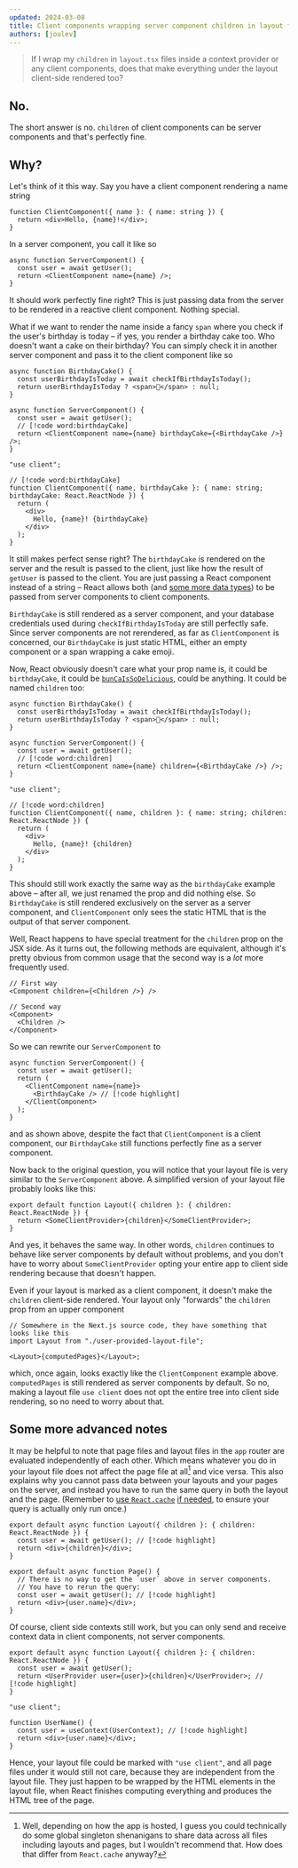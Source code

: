 ```yaml
---
updated: 2024-03-08
title: Client components wrapping server component children in layout files
authors: [joulev]
---
```


> If I wrap my `children` in `layout.tsx` files inside a context provider or any client components, does that make everything under the layout client-side rendered too?

## No.

The short answer is no. `children` of client components can be server components and that's perfectly fine.

## Why?

Let's think of it this way. Say you have a client component rendering a name string

```tsx
function ClientComponent({ name }: { name: string }) {
  return <div>Hello, {name}!</div>;
}
```

In a server component, you call it like so

```tsx
async function ServerComponent() {
  const user = await getUser();
  return <ClientComponent name={name} />;
}
```

It should work perfectly fine right? This is just passing data from the server to be rendered in a reactive client component. Nothing special.

What if we want to render the name inside a fancy `span` where you check if the user's birthday is today – if yes, you render a birthday cake too. Who doesn't want a cake on their birthday? You can simply check it in another server component and pass it to the client component like so

```tsx
async function BirthdayCake() {
  const userBirthdayIsToday = await checkIfBirthdayIsToday();
  return userBirthdayIsToday ? <span>🎂</span> : null;
}

async function ServerComponent() {
  const user = await getUser();
  // [!code word:birthdayCake]
  return <ClientComponent name={name} birthdayCake={<BirthdayCake />} />;
}
```

```tsx
"use client";

// [!code word:birthdayCake]
function ClientComponent({ name, birthdayCake }: { name: string; birthdayCake: React.ReactNode }) {
  return (
    <div>
      Hello, {name}! {birthdayCake}
    </div>
  );
}
```

It still makes perfect sense right? The `birthdayCake` is rendered on the server and the result is passed to the client, just like how the result of `getUser` is passed to the client. You are just passing a React component instead of a string – React allows both (and [some more data types](https://react.dev/reference/react/use-client#serializable-types)) to be passed from server components to client components.

`BirthdayCake` is still rendered as a server component, and your database credentials used during `checkIfBirthdayIsToday` are still perfectly safe. Since server components are not rerendered, as far as `ClientComponent` is concerned, our `BirthdayCake` is just static HTML, either an empty component or a span wrapping a cake emoji.

Now, React obviously doesn't care what your prop name is, it could be `birthdayCake`, it could be [`bunCaIsSoDelicious`](https://www.google.com/search?q=bun+ca&tbm=isch), could be anything. It could be named `children` too:

```tsx
async function BirthdayCake() {
  const userBirthdayIsToday = await checkIfBirthdayIsToday();
  return userBirthdayIsToday ? <span>🎂</span> : null;
}

async function ServerComponent() {
  const user = await getUser();
  // [!code word:children]
  return <ClientComponent name={name} children={<BirthdayCake />} />;
}
```

```tsx
"use client";

// [!code word:children]
function ClientComponent({ name, children }: { name: string; children: React.ReactNode }) {
  return (
    <div>
      Hello, {name}! {children}
    </div>
  );
}
```

This should still work exactly the same way as the `birthdayCake` example above – after all, we just renamed the prop and did nothing else. So `BirthdayCake` is still rendered exclusively on the server as a server component, and `ClientComponent` only sees the static HTML that is the output of that server component.

Well, React happens to have special treatment for the `children` prop on the JSX side. As it turns out, the following methods are equivalent, although it's pretty obvious from common usage that the second way is a _lot_ more frequently used.

```tsx
// First way
<Component children={<Children />} />

// Second way
<Component>
  <Children />
</Component>
```

So we can rewrite our `ServerComponent` to

```tsx
async function ServerComponent() {
  const user = await getUser();
  return (
    <ClientComponent name={name}>
      <BirthdayCake /> // [!code highlight]
    </ClientComponent>
  );
}
```

and as shown above, despite the fact that `ClientComponent` is a client component, our `BirthdayCake` still functions perfectly fine as a server component.

Now back to the original question, you will notice that your layout file is very similar to the `ServerComponent` above. A simplified version of your layout file probably looks like this:

```tsx
export default function Layout({ children }: { children: React.ReactNode }) {
  return <SomeClientProvider>{children}</SomeClientProvider>;
}
```

And yes, it behaves the same way. In other words, `children` continues to behave like server components by default without problems, and you don't have to worry about `SomeClientProvider` opting your entire app to client side rendering because that doesn't happen.

Even if your layout is marked as a client component, it doesn't make the `children` client-side rendered. Your layout only "forwards" the `children` prop from an upper component

```tsx
// Somewhere in the Next.js source code, they have something that looks like this
import Layout from "./user-provided-layout-file";

<Layout>{computedPages}</Layout>;
```

which, once again, looks exactly like the `ClientComponent` example above. `computedPages` is still rendered as server components by default. So no, making a layout file `use client` does not opt the entire tree into client side rendering, so no need to worry about that.

## Some more advanced notes

It may be helpful to note that page files and layout files in the `app` router are evaluated independently of each other. Which means whatever you do in your layout file does not affect the page file at all[^1] and vice versa. This also explains why you cannot pass data between your layouts and your pages on the server, and instead you have to run the same query in both the layout and the page. (Remember to [use `React.cache`](https://nextjs.org/docs/app/building-your-application/caching#react-cache-function) [if needed](https://nextjs.org/docs/app/building-your-application/caching#request-memoization), to ensure your query is actually only run once.)

[^1]: Well, depending on how the app is hosted, I guess you could technically do some global singleton shenanigans to share data across all files including layouts and pages, but I wouldn't recommend that. How does that differ from `React.cache` anyway?

```tsx title="layout.tsx"
export default async function Layout({ children }: { children: React.ReactNode }) {
  const user = await getUser(); // [!code highlight]
  return <div>{children}</div>;
}
```

```tsx title="page.tsx"
export default async function Page() {
  // There is no way to get the `user` above in server components.
  // You have to rerun the query:
  const user = await getUser(); // [!code highlight]
  return <div>{user.name}</div>;
}
```

Of course, client side contexts still work, but you can only send and receive context data in client components, not server components.

```tsx title="layout.tsx"
export default async function Layout({ children }: { children: React.ReactNode }) {
  const user = await getUser();
  return <UserProvider user={user}>{children}</UserProvider>; // [!code highlight]
}
```

```tsx title="username.tsx"
"use client";

function UserName() {
  const user = useContext(UserContext); // [!code highlight]
  return <div>{user.name}</div>;
}
```

Hence, your layout file could be marked with `"use client"`, and all page files under it would still not care, because they are independent from the layout file. They just happen to be wrapped by the HTML elements in the layout file, when React finishes computing everything and produces the HTML tree of the page.
